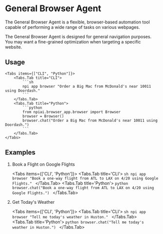 
# General Browser Agent

The General Browser Agent is a flexible, browser-based automation tool capable of performing a wide range of tasks on various webpages.

<Callout type='info'>
    The General Browser Agent is designed for general navigation purposes. You may want a
    fine-grained optimization when targeting a specific website.
</Callout>

## Usage

    <Tabs items={["CLI", "Python"]}>
        <Tabs.Tab title="CLI">
            ```sh
            npi app browser "Order a Big Mac from McDonald's near 10011 using Doordash."
            ```
        </Tabs.Tab>
        <Tabs.Tab title="Python">
            ```python
            from npiai.browser_app.browser import Browser
            browser = Browser()
            browser.chat("Order a Big Mac from McDonald's near 10011 using Doordash.")
            ```
        </Tabs.Tab>
    </Tabs>

## Examples

1. Book a Flight on Google Flights

    <Tabs items={['CLI', 'Python']}>
        <Tabs.Tab title='CLI'>
            ```sh
            npi app browser "Book a one-way flight from ATL to LAX on 4/20 using Google Flights."
            ```
        </Tabs.Tab>
        <Tabs.Tab title='Python'>
            ```python
            browser.chat("Book a one-way flight from ATL to LAX on 4/20 using Google Flights.")
            ```
        </Tabs.Tab>
    </Tabs>

2. Get Today's Weather

    <Tabs items={['CLI', 'Python']}>
        <Tabs.Tab title='CLI'>
            ```sh
            npi app browser "Tell me today's weather in Huston."
            ```
        </Tabs.Tab>
        <Tabs.Tab title='Python'>
            ```python
            browser.chat("Tell me today's weather in Huston.")
            ```
        </Tabs.Tab>
    </Tabs>
